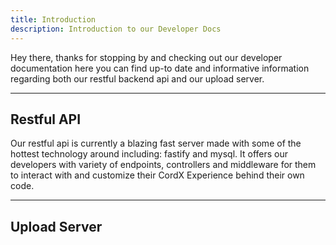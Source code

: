 ```yaml
---
title: Introduction
description: Introduction to our Developer Docs
---
```


Hey there, thanks for stopping by and checking out our developer documentation
here you can find up-to date and informative information regarding both our
restful backend api and our upload server.

---

## Restful API

Our restful api is currently a blazing fast server made with some of the
hottest technology around including: fastify and mysql. It offers our developers
with variety of endpoints, controllers and middleware for them to interact with
and customize their CordX Experience behind their own code.

---

## Upload Server
